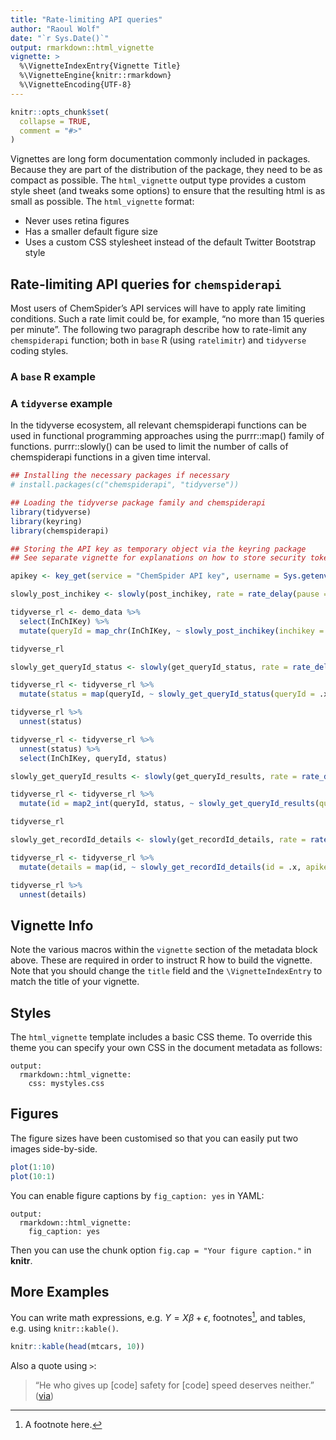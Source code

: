```yaml
---
title: "Rate-limiting API queries"
author: "Raoul Wolf"
date: "`r Sys.Date()`"
output: rmarkdown::html_vignette
vignette: >
  %\VignetteIndexEntry{Vignette Title}
  %\VignetteEngine{knitr::rmarkdown}
  %\VignetteEncoding{UTF-8}
---
```


```r
knitr::opts_chunk$set(
  collapse = TRUE,
  comment = "#>"
)
```

Vignettes are long form documentation commonly included in packages. Because they are part of the distribution of the package, they need to be as compact as possible. The `html_vignette` output type provides a custom style sheet (and tweaks some options) to ensure that the resulting html is as small as possible. The `html_vignette` format:

- Never uses retina figures
- Has a smaller default figure size
- Uses a custom CSS stylesheet instead of the default Twitter Bootstrap style

## Rate-limiting API queries for `chemspiderapi`

Most users of ChemSpider's API services will have to apply rate limiting conditions. Such a rate limit could be, for example, "no more than 15 queries per minute". The following two paragraph describe how to rate-limit any `chemspiderapi` function; both in `base` R (using `ratelimitr`) and `tidyverse` coding styles.

### A `base` R example

### A `tidyverse` example

In the tidyverse ecosystem, all relevant chemspiderapi functions can be used in functional programming approaches using the purrr::map() family of functions. purrr::slowly() can be used to limit the number of calls of chemspiderapi functions in a given time interval.

```r
## Installing the necessary packages if necessary
# install.packages(c("chemspiderapi", "tidyverse"))

## Loading the tidyverse package family and chemspiderapi
library(tidyverse)
library(keyring)
library(chemspiderapi)

## Storing the API key as temporary object via the keyring package
## See separate vignette for explanations on how to store security tokens using keyring

apikey <- key_get(service = "ChemSpider API key", username = Sys.getenv("LOGNAME"))

slowly_post_inchikey <- slowly(post_inchikey, rate = rate_delay(pause = 4), quiet = FALSE)

tidyverse_rl <- demo_data %>% 
  select(InChIKey) %>% 
  mutate(queryId = map_chr(InChIKey, ~ slowly_post_inchikey(inchikey = .x, apikey = apikey)))

tidyverse_rl
```

```r
slowly_get_queryId_status <- slowly(get_queryId_status, rate = rate_delay(pause = 4), quiet = FALSE)

tidyverse_rl <- tidyverse_rl %>% 
  mutate(status = map(queryId, ~ slowly_get_queryId_status(queryId = .x, apikey = apikey)))

tidyverse_rl %>% 
  unnest(status)

tidyverse_rl <- tidyverse_rl %>% 
  unnest(status) %>% 
  select(InChIKey, queryId, status)
```

```r
slowly_get_queryId_results <- slowly(get_queryId_results, rate = rate_delay(pause = 4), quiet = FALSE)

tidyverse_rl <- tidyverse_rl %>% 
  mutate(id = map2_int(queryId, status, ~ slowly_get_queryId_results(queryId = .x, status = .y, apikey = apikey)))

tidyverse_rl
```

```r
slowly_get_recordId_details <- slowly(get_recordId_details, rate = rate_delay(pause = 4), quiet = FALSE)

tidyverse_rl <- tidyverse_rl %>% 
  mutate(details = map(id, ~ slowly_get_recordId_details(id = .x, apikey = apikey, id = FALSE)))

tidyverse_rl %>% 
  unnest(details)

```



## Vignette Info

Note the various macros within the `vignette` section of the metadata block above. These are required in order to instruct R how to build the vignette. Note that you should change the `title` field and the `\VignetteIndexEntry` to match the title of your vignette.

## Styles

The `html_vignette` template includes a basic CSS theme. To override this theme you can specify your own CSS in the document metadata as follows:

    output: 
      rmarkdown::html_vignette:
        css: mystyles.css

## Figures

The figure sizes have been customised so that you can easily put two images side-by-side. 

```r
plot(1:10)
plot(10:1)
```

You can enable figure captions by `fig_caption: yes` in YAML:

    output:
      rmarkdown::html_vignette:
        fig_caption: yes

Then you can use the chunk option `fig.cap = "Your figure caption."` in **knitr**.

## More Examples

You can write math expressions, e.g. $Y = X\beta + \epsilon$, footnotes^[A footnote here.], and tables, e.g. using `knitr::kable()`.

```r
knitr::kable(head(mtcars, 10))
```

Also a quote using `>`:

> "He who gives up [code] safety for [code] speed deserves neither."
([via](https://twitter.com/hadleywickham/status/504368538874703872))
